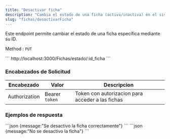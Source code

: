 ```yaml
---
title: "Desactivar ficha"
description: "Cambia el estado de una ficha (activa/inactiva) en el sistema."
slug: "fichas/desactivarFicha"
---
```



Este endpoint permite cambiar el estado de una ficha específica mediante su ID.



Method : `PUT`

<Tabs>
  <TabItem label="Endpoint">
  ```
  http://localhost:3000/Fichas/estado/:id_ficha
  ```
  </TabItem>
</Tabs>


<h3>Encabezados de Solicitud</h3>

| Encabezado | Valor | Descripcion
|----------|-------| -------
| Authorization |  Bearer `token` | Token con autorizacion para acceder a las fichas


<h3>Ejemplos de respuesta</h3>

<Tabs>
  <TabItem label="Status 201">
  ```json
  {message:"Se desactivo la ficha correctamente"}
  ```
  </TabItem>

  <TabItem label="Status 400">
  ```json
  {message:"No se desactivo la ficha"}
  ```
  </TabItem>
</Tabs>
